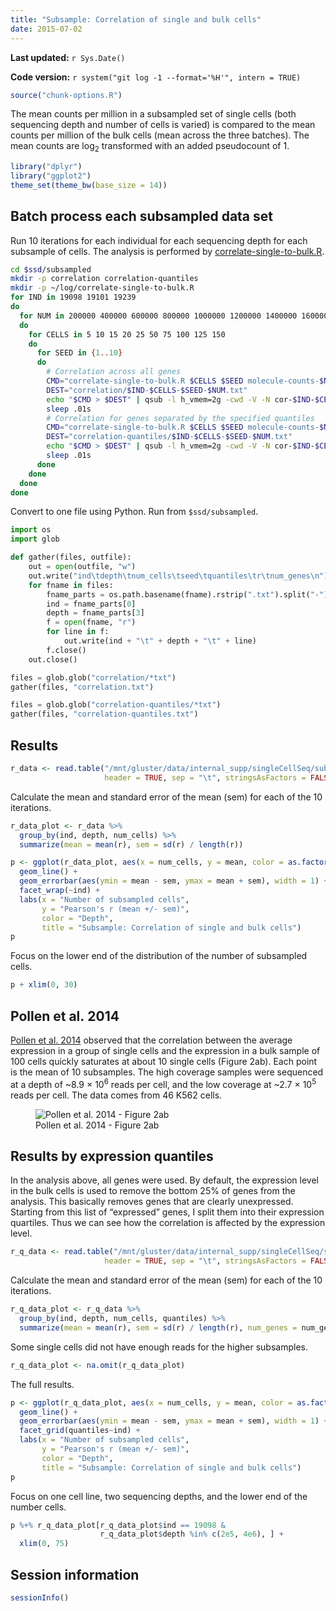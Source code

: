 ```yaml
---
title: "Subsample: Correlation of single and bulk cells"
date: 2015-07-02
---
```


**Last updated:** `r Sys.Date()`

**Code version:** `r system("git log -1 --format='%H'", intern = TRUE)`

```r
source("chunk-options.R")
```

The mean counts per million in a subsampled set of single cells (both sequencing depth and number of cells is varied) is compared to the mean counts per million of the bulk cells (mean across the three batches).
The mean counts are log~2~ transformed with an added pseudocount of 1.

```r
library("dplyr")
library("ggplot2")
theme_set(theme_bw(base_size = 14))
```

## Batch process each subsampled data set

Run 10 iterations for each individual for each sequencing depth for each subsample of cells.
The analysis is performed by [correlate-single-to-bulk.R](https://github.com/jdblischak/singleCellSeq/blob/master/code/correlate-single-to-bulk.R).

```bash
cd $ssd/subsampled
mkdir -p correlation correlation-quantiles
mkdir -p ~/log/correlate-single-to-bulk.R
for IND in 19098 19101 19239
do
  for NUM in 200000 400000 600000 800000 1000000 1200000 1400000 1600000 1800000 2000000 2400000 2800000 3200000 3600000 4000000
  do
    for CELLS in 5 10 15 20 25 50 75 100 125 150
    do
      for SEED in {1..10}
      do
        # Correlation across all genes
        CMD="correlate-single-to-bulk.R $CELLS $SEED molecule-counts-$NUM.txt $ssc/data/reads.txt --individual=$IND --good_cells=/mnt/lustre/home/jdblischak/singleCellSeq/data/quality-single-cells.txt"
        DEST="correlation/$IND-$CELLS-$SEED-$NUM.txt"
        echo "$CMD > $DEST" | qsub -l h_vmem=2g -cwd -V -N cor-$IND-$CELLS-$SEED-$NUM -j y -o ~/log/correlate-single-to-bulk.R -l 'hostname=!bigmem01'
        sleep .01s
        # Correlation for genes separated by the specified quantiles
        CMD="correlate-single-to-bulk.R $CELLS $SEED molecule-counts-$NUM.txt $ssc/data/reads.txt --individual=$IND --good_cells=/mnt/lustre/home/jdblischak/singleCellSeq/data/quality-single-cells.txt -q .25 -q .5 -q .75"
        DEST="correlation-quantiles/$IND-$CELLS-$SEED-$NUM.txt"
        echo "$CMD > $DEST" | qsub -l h_vmem=2g -cwd -V -N cor-$IND-$CELLS-$SEED-$NUM-quantiles -j y -o ~/log/correlate-single-to-bulk.R -l 'hostname=!bigmem01'
        sleep .01s
      done
    done
  done
done
```

Convert to one file using Python.
Run from `$ssd/subsampled`.

```python
import os
import glob

def gather(files, outfile):
    out = open(outfile, "w")
    out.write("ind\tdepth\tnum_cells\tseed\tquantiles\tr\tnum_genes\n")
    for fname in files:
        fname_parts = os.path.basename(fname).rstrip(".txt").split("-")
        ind = fname_parts[0]
        depth = fname_parts[3]
        f = open(fname, "r")
        for line in f:
            out.write(ind + "\t" + depth + "\t" + line)
        f.close()
    out.close()

files = glob.glob("correlation/*txt")
gather(files, "correlation.txt")

files = glob.glob("correlation-quantiles/*txt")
gather(files, "correlation-quantiles.txt")
```

## Results

```r
r_data <- read.table("/mnt/gluster/data/internal_supp/singleCellSeq/subsampled/correlation.txt",
                     header = TRUE, sep = "\t", stringsAsFactors = FALSE)
```

Calculate the mean and standard error of the mean (sem) for each of the 10 iterations.

```r
r_data_plot <- r_data %>%
  group_by(ind, depth, num_cells) %>%
  summarize(mean = mean(r), sem = sd(r) / length(r))
```

```r
p <- ggplot(r_data_plot, aes(x = num_cells, y = mean, color = as.factor(depth))) +
  geom_line() +
  geom_errorbar(aes(ymin = mean - sem, ymax = mean + sem), width = 1) +
  facet_wrap(~ind) +
  labs(x = "Number of subsampled cells",
       y = "Pearson's r (mean +/- sem)",
       color = "Depth",
       title = "Subsample: Correlation of single and bulk cells")
p
```

Focus on the lower end of the distribution of the number of subsampled cells.

```r
p + xlim(0, 30)
```

## Pollen et al. 2014

[Pollen et al. 2014][Pollen2014] observed that the correlation between the average expression in a group of single cells and the expression in a bulk sample of 100 cells quickly saturates at about 10 single cells (Figure 2ab).
Each point is the mean of 10 subsamples.
The high coverage samples were sequenced at a depth of ~8.9 × 10^6^ reads per cell,
and the low coverage at ~2.7 × 10^5^ reads per cell.
The data comes from 46 K562 cells.

![Pollen et al. 2014 - Figure 2ab](figure/correlate-single-to-bulk.Rmd/pollen-2014-figure-2ab.png)

[Pollen2014]: http://www.ncbi.nlm.nih.gov/pmc/articles/PMC4191988/

## Results by expression quantiles

In the analysis above, all genes were used.
By default, the expression level in the bulk cells is used to remove the bottom 25% of genes from the analysis.
This basically removes genes that are clearly unexpressed.
Starting from this list of "expressed" genes, I split them into their expression quartiles.
Thus we can see how the correlation is affected by the expression level.

```r
r_q_data <- read.table("/mnt/gluster/data/internal_supp/singleCellSeq/subsampled/correlation-quantiles.txt",
                     header = TRUE, sep = "\t", stringsAsFactors = FALSE)
```

Calculate the mean and standard error of the mean (sem) for each of the 10 iterations.

```r
r_q_data_plot <- r_q_data %>%
  group_by(ind, depth, num_cells, quantiles) %>%
  summarize(mean = mean(r), sem = sd(r) / length(r), num_genes = num_genes[1])
```

Some single cells did not have enough reads for the higher subsamples.

```r
r_q_data_plot <- na.omit(r_q_data_plot)
```

The full results.

```r
p <- ggplot(r_q_data_plot, aes(x = num_cells, y = mean, color = as.factor(depth))) +
  geom_line() +
  geom_errorbar(aes(ymin = mean - sem, ymax = mean + sem), width = 1) +
  facet_grid(quantiles~ind) +
  labs(x = "Number of subsampled cells",
       y = "Pearson's r (mean +/- sem)",
       color = "Depth",
       title = "Subsample: Correlation of single and bulk cells")
p
```

Focus on one cell line, two sequencing depths, and the lower end of the number cells.

```r
p %+% r_q_data_plot[r_q_data_plot$ind == 19098 &
                    r_q_data_plot$depth %in% c(2e5, 4e6), ] +
  xlim(0, 75)
```

## Session information

```r
sessionInfo()
```

